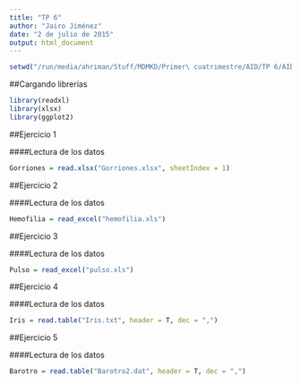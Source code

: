 ```yaml
---
title: "TP 6"
author: "Jairo Jiménez"
date: "2 de julio de 2015"
output: html_document
---
```


```r
setwd("/run/media/ahriman/Stuff/MDMKD/Primer\ cuatrimestre/AID/TP 6/AID_TP_6_Datos")
```

##Cargando librerías

```r
library(readxl)
library(xlsx)
library(ggplot2)
```

##Ejercicio 1

####Lectura de los datos

```r
Gorriones = read.xlsx("Gorriones.xlsx", sheetIndex = 1)
```

##Ejercicio 2

####Lectura de los datos

```r
Hemofilia = read_excel("hemofilia.xls")
```

##Ejercicio 3

####Lectura de los datos

```r
Pulso = read_excel("pulso.xls")
```

##Ejercicio 4

####Lectura de los datos

```r
Iris = read.table("Iris.txt", header = T, dec = ",")
```


##Ejercicio 5

####Lectura de los datos

```r
Barotro = read.table("Barotro2.dat", header = T, dec = ",")
```